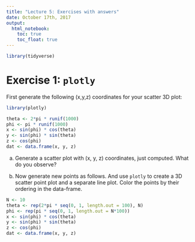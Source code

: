 ```yaml
---
title: "Lecture 5: Exercises with answers"
date: October 17th, 2017
output: 
  html_notebook:
    toc: true
    toc_float: true
---
```


```r
library(tidyverse)
```



# Exercise 1: `plotly`

First generate the following (x,y,z) coordinates for your scatter 3D plot:
```r
library(plotly)

theta <- 2*pi * runif(1000)
phi <- pi * runif(1000)
x <- sin(phi) * cos(theta)
y <- sin(phi) * sin(theta)
z <- cos(phi)
dat <- data.frame(x, y, z)
```

a. Generate a scatter plot with (x, y, z) coordinates, just computed. What do
you observe?



b. Now generate new points as follows. And use `plotly` to create a 3D 
scatter point plot and a separate line plot. Color the points by
their ordering in the data-frame.

```r
N <- 10
theta <- rep(2*pi * seq(0, 1, length.out = 100), N)
phi <- rep(pi * seq(0, 1, length.out = N*100))
x <- sin(phi) * cos(theta)
y <- sin(phi) * sin(theta)
z <- cos(phi)
dat <- data.frame(x, y, z)
```



